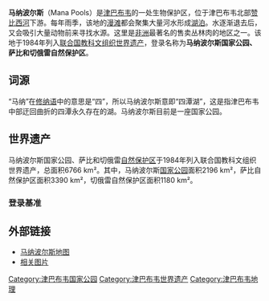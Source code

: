 {{世界遺産概要表
|site_img = Image:ZmbziRvr.jpg
|site_img_capt = 
|site_img_width = 275px
|zh_name =马纳波尔斯国家公园、萨比和<br />切俄雷自然保护区
|en_name = Mana Pools National Park, Sapi and Chewore Safari Area
|fr_name = Parc national de Mana Pools, aires de safari Sapi et Chewore
| country = {{ZIM}}
| Region = 非洲
|area = {{convert|6766|km2}}
|criterion_n = (7), (9), (10)
|rg_year = 1984年
|ex_rg_year = 
|remarks = 
|iucn = II
|ID = 302
|map_img =
|Coor={{coord|15|45|S|29|20|E|display=inline,title}}
|}}

'''马纳波尔斯'''（Mana Pools）是[[津巴布韦|津巴布韦]]的一处生物保护区，位于津巴布韦北部[[赞比西河|赞比西河]]下游。每年雨季，该地的[[漫滩|漫滩]]都会聚集大量河水形成[[湖泊|湖泊]]。水逐渐退去后，又会吸引大量动物前来寻找水源。这里是[[非洲|非洲]]最著名的售卖丛林肉的地区之一。该地于1984年列入[[联合国教科文组织|联合国教科文组织]][[世界遗产|世界遗产]]，登录名称为'''马纳波尔斯国家公园、萨比和切俄雷自然保护区'''。

==词源==
“马纳”在[[修纳语|修纳语]]中的意思是“四”，所以马纳波尔斯意即“四潭湖”，这是指津巴布韦中部迂回曲折的四潭永久存在的湖。马纳波尔斯目前是一座国家公园。

==世界遗产==
马纳波尔斯国家公园、萨比和切俄雷[[自然保护区|自然保护区]]于1984年列入联合国教科文组织世界遗产，总面积6766 km²。其中，马纳波尔斯[[国家公园|国家公园]]面积2196 km²，萨比自然保护区面积3390 km²，切俄雷自然保护区面积1180 km²。

===登录基准===
{{世界遗产基准|7|9|10}}

==外部链接==
*[https://web.archive.org/web/20070911120528/http://www.safarimappers.com/area.aspx?lngareaid=20 马纳波尔斯地图]
*[https://web.archive.org/web/20111007054517/http://www.scubaworld.co.zw/gallery-mana.html 相关图片]

{{津巴布韦世界遗产}}
{{辛巴威國家公園}}
{{authority control}}
[[Category:津巴布韦国家公园|Category:津巴布韦国家公园]]
[[Category:津巴布韦世界遗产|Category:津巴布韦世界遗产]]
[[Category:津巴布韦地理|Category:津巴布韦地理]]